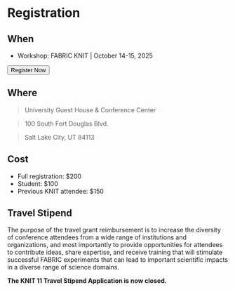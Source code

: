 
# Registration

## When

- Workshop: FABRIC KNIT | October 14-15, 2025

<div class="button-container">
<Button linkto="https://apps2.research.unc.edu/events/index.cfm?event=events.go&key=C954">Register Now</Button>
</div>

## Where

> University Guest House & Conference Center

> 100 South Fort Douglas Blvd.

> Salt Lake City, UT 84113

## Cost

- Full registration: $200
- Student: $100
- Previous KNIT attendee: $150

## Travel Stipend

The purpose of the travel grant reimbursement is to increase the diversity of conference attendees from a wide range of institutions and organizations, and most importantly to provide opportunities for attendees to contribute ideas, share expertise, and receive training that will stimulate successful FABRIC experiments that can lead to important scientific impacts in a diverse range of science domains.

**The KNIT 11 Travel Stipend Application is now closed.**
